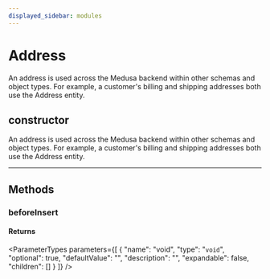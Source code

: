 ```yaml
---
displayed_sidebar: modules
---
```



# Address

An address is used across the Medusa backend within other schemas and object types. For example, a customer's billing and shipping addresses both use the Address entity.

## constructor

An address is used across the Medusa backend within other schemas and object types. For example, a customer's billing and shipping addresses both use the Address entity.

___

## Methods

### beforeInsert

#### Returns

<ParameterTypes parameters={[
  {
    "name": "void",
    "type": "`void`",
    "optional": true,
    "defaultValue": "",
    "description": "",
    "expandable": false,
    "children": []
  }
]} />
